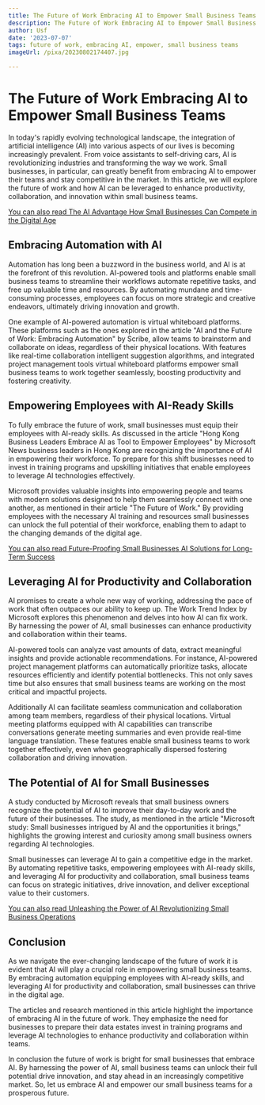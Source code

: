 ```yaml
---
title: The Future of Work Embracing AI to Empower Small Business Teams
description: The Future of Work Embracing AI to Empower Small Business Teams
author: Usf
date: '2023-07-07'
tags: future of work, embracing AI, empower, small business teams
imageUrl: /pixa/20230802174407.jpg

---
```

#  The Future of Work Embracing AI to Empower  Small Business Teams

In today's rapidly evolving technological landscape, the integration  of  artificial intelligence (AI) into various aspects of our lives is becoming  increasingly prevalent. From voice assistants to self-driving cars, AI  is revolutionizing industries and transforming the way we  work. Small businesses, in particular, can greatly benefit from embracing AI to empower their teams and stay competitive in the market. In  this article, we will explore the future of work and how AI  can be leveraged to enhance productivity, collaboration, and  innovation within small business teams.

[You can also read The AI Advantage How Small Businesses Can Compete in the Digital Age](The%20AI%20Advantage%20How%20Small%20Businesses%20Can%20Compete%20in%20the%20Digital%20Age)


## Embracing Automation with AI

Automation  has long been a buzzword in the business world, and AI is at the forefront of  this revolution. AI-powered tools and platforms enable small business teams to streamline their workflows automate repetitive tasks, and free up valuable time and resources. By automating mundane and time-consuming processes,  employees can focus on more strategic and creative endeavors, ultimately driving  innovation and  growth.

One example of AI-powered automation is virtual whiteboard platforms. These platforms such as the ones explored in the article "AI  and the Future of Work: Embracing Automation" by Scribe, allow teams to brainstorm and collaborate on  ideas, regardless of their physical locations. With features like real-time collaboration intelligent  suggestion algorithms, and integrated project management tools virtual whiteboard platforms empower small business teams to work together seamlessly, boosting productivity and fostering creativity.

## Empowering Employees with AI-Ready Skills

To fully embrace the future of work, small businesses must equip their employees with  AI-ready skills. As discussed in  the article "Hong Kong Business Leaders Embrace AI  as Tool to Empower  Employees" by Microsoft News business leaders in Hong  Kong are recognizing the  importance of AI in empowering their  workforce.  To prepare for this shift businesses need to invest in  training programs and upskilling initiatives that enable employees to leverage  AI technologies effectively.

Microsoft provides valuable insights into empowering people and teams with modern solutions designed to help them seamlessly connect with one another, as mentioned in their  article "The Future of Work." By  providing employees  with the necessary AI training and  resources small businesses can  unlock the full potential of  their workforce,  enabling  them to adapt to  the changing demands of the digital age.

[You can also read Future-Proofing Small Businesses AI Solutions for Long-Term Success](Future-Proofing%20Small%20Businesses%20AI%20Solutions%20for%20Long-Term%20Success)


## Leveraging AI for  Productivity and Collaboration

AI promises to create  a whole new way of working, addressing  the pace of work that often outpaces our ability to keep  up. The Work Trend  Index by Microsoft explores this phenomenon and delves into how AI can fix work. By harnessing the power of AI, small businesses can enhance productivity and collaboration within their teams.

AI-powered tools can analyze vast amounts of data, extract meaningful insights and provide actionable recommendations. For instance,  AI-powered project management platforms can automatically prioritize tasks, allocate resources efficiently and identify potential bottlenecks.  This not only saves  time but also ensures that small  business teams are working  on the most critical and impactful projects.

Additionally AI can facilitate seamless communication and collaboration among team members,  regardless of their physical locations. Virtual meeting platforms equipped with AI capabilities can transcribe conversations generate meeting  summaries and even provide real-time language translation.  These features enable small business teams  to work together effectively, even when geographically dispersed  fostering collaboration and driving  innovation.

##  The Potential of AI for Small Businesses

A study conducted  by  Microsoft reveals that small  business  owners recognize the potential of AI  to improve their day-to-day work and the future of their businesses. The study, as mentioned  in the article  "Microsoft study: Small businesses intrigued by AI and the opportunities it brings," highlights  the growing interest and  curiosity among small business owners regarding AI technologies.

Small businesses can leverage AI to gain a competitive edge in the market.  By automating repetitive tasks,  empowering  employees with AI-ready skills, and leveraging AI  for productivity and collaboration, small business  teams can focus on strategic initiatives, drive  innovation, and deliver exceptional value to their customers.

[You can also read Unleashing the  Power of AI Revolutionizing Small Business Operations](Unleashing%20the%20Power%20of%20AI%20Revolutionizing%20Small%20Business%20Operations)


## Conclusion

As we  navigate the ever-changing landscape of the future of work it is evident that AI will play a crucial role in  empowering small business teams. By embracing automation equipping employees with AI-ready skills, and leveraging AI  for productivity and collaboration, small businesses can thrive in the digital  age.

The articles and  research mentioned in  this article highlight the importance of embracing AI in the future of work. They emphasize the need for businesses to prepare their data estates invest in training programs  and leverage AI technologies to enhance productivity and collaboration within  teams.

In conclusion the future of  work is bright for small businesses that embrace  AI. By harnessing the power of AI, small business teams  can unlock their full potential drive innovation, and stay ahead in  an increasingly competitive market. So, let us embrace AI and empower our small business teams for a prosperous future.